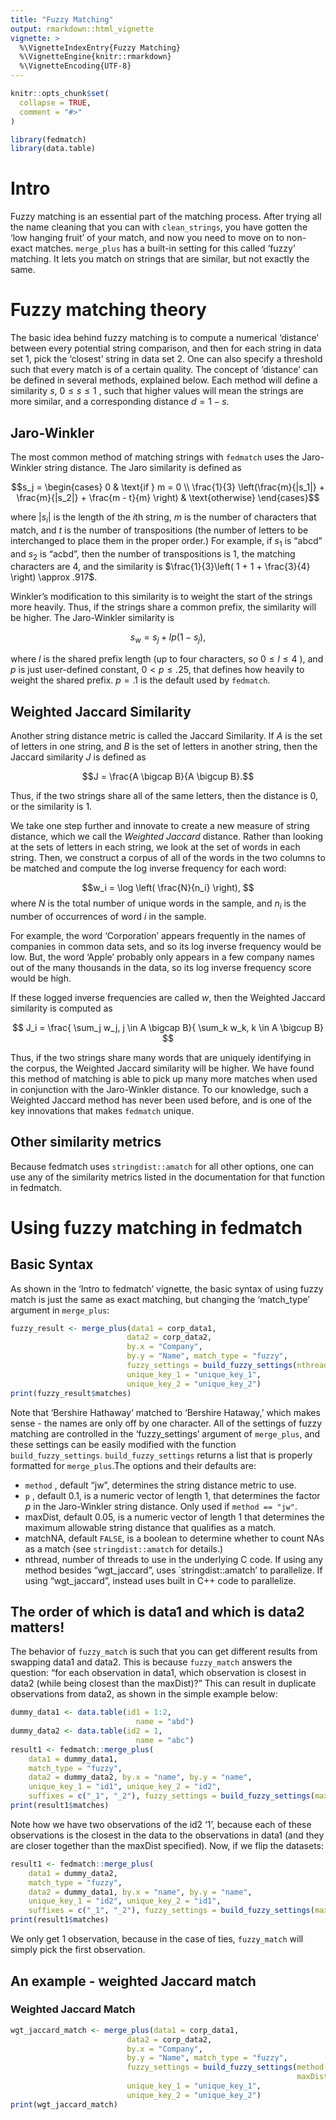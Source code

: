 ```yaml
---
title: "Fuzzy Matching"
output: rmarkdown::html_vignette
vignette: >
  %\VignetteIndexEntry{Fuzzy Matching}
  %\VignetteEngine{knitr::rmarkdown}
  %\VignetteEncoding{UTF-8}
---
```


```r
knitr::opts_chunk$set(
  collapse = TRUE,
  comment = "#>"
)
```

```r
library(fedmatch)
library(data.table)
```

# Intro

Fuzzy matching is an essential part of the matching process. After trying all the name cleaning that you can with `clean_strings`, you have gotten the 'low hanging fruit' of your match, and now you need to move on to non-exact matches. `merge_plus` has a built-in setting for this called 'fuzzy' matching. It lets you match on strings that are similar, but not exactly the same.

# Fuzzy matching theory

The basic idea behind fuzzy matching is to compute a numerical 'distance' between every potential string comparison, and then for each string in data set 1, pick the 'closest' string in data set 2. One can also specify a threshold such that every match is of a certain quality. The concept of 'distance' can be defined in several methods, explained below. Each method will define a similarity $s$, $0 \leq s \leq 1$ , such that higher values will mean the strings are more similar, and a corresponding distance $d = 1 - s$.

## Jaro-Winkler

The most common method of matching strings with `fedmatch` uses the Jaro-Winkler string distance. The Jaro similarity is defined as

$$s_j = \begin{cases} 0 &  \text{if } m = 0 \\ \frac{1}{3} \left(\frac{m}{|s_1|} + \frac{m}{|s_2|} + \frac{m - t}{m} \right) & \text{otherwise} \end{cases}$$

where $|s_i|$ is the length of the $i$th string, $m$ is the number of characters that match, and $t$ is the number of transpositions (the number of letters to be interchanged to place them in the proper order.) For example, if $s_1$ is "abcd" and $s_2$ is "acbd", then the number of transpositions is 1, the matching characters are 4, and the similarity is $\frac{1}{3}\left( 1 + 1 + \frac{3}{4} \right) \approx .917$.

Winkler's modification to this similarity is to weight the start of the strings more heavily. Thus, if the strings share a common prefix, the similarity will be higher. The Jaro-Winkler similarity is

$$s_w = s_j + l p (1-s_j),$$

where $l$ is the shared prefix length (up to four characters, so $0 \leq l \leq 4$ ), and $p$ is just user-defined constant, $0 < p \leq .25$, that defines how heavily to weight the shared prefix. $p=.1$ is the default used by `fedmatch`.

## Weighted Jaccard Similarity

Another string distance metric is called the Jaccard Similarity. If $A$ is the set of letters in one string, and $B$ is the set of letters in another string, then the Jaccard similarity $J$ is defined as

$$J = \frac{A \bigcap B}{A \bigcup B}.$$

Thus, if the two strings share all of the same letters, then the distance is 0, or the similarity is 1.

We take one step further and innovate to create a new measure of string distance, which we call the *Weighted Jaccard* distance. Rather than looking at the sets of letters in each string, we look at the set of words in each string. Then, we construct a corpus of all of the words in the two columns to be matched and compute the log inverse frequency for each word:

$$w_i = \log \left( \frac{N}{n_i} \right), $$
where $N$ is the total number of unique words in the sample, and $n_i$ is the number of occurrences of word $i$ in the sample.

For example, the word 'Corporation' appears frequently in the names of companies in common data sets, and so its log inverse frequency would be low. But, the word 'Apple' probably only appears in a few company names out of the many thousands in the data, so its log inverse frequency score would be high.

 If these logged inverse frequencies are called $w$, then the Weighted Jaccard similarity is computed as

$$ J_i = \frac{ \sum_j w_j,  j \in A \bigcap B}{ \sum_k w_k, k \in A \bigcup B} $$ 

Thus, if the two strings share many words that are uniquely identifying in the corpus, the Weighted Jaccard similarity will be higher. We have found this method of matching is able to pick up many more matches when used in conjunction with the Jaro-Winkler distance. To our knowledge, such a Weighted Jaccard method has never been used before, and is one of the key innovations that makes `fedmatch` unique.\

## Other similarity metrics

Because fedmatch uses `stringdist::amatch` for all other options, one can use any of the similarity metrics listed in the documentation for that function in fedmatch.

# Using fuzzy matching in fedmatch

## Basic Syntax

As shown in the 'Intro to fedmatch' vignette, the basic syntax of using fuzzy match is just the same as exact matching, but changing the 'match_type' argument in `merge_plus`:

```r
fuzzy_result <- merge_plus(data1 = corp_data1, 
                          data2 = corp_data2,
                          by.x = "Company",
                          by.y = "Name", match_type = "fuzzy", 
                          fuzzy_settings = build_fuzzy_settings(nthread = 1),
                          unique_key_1 = "unique_key_1",
                          unique_key_2 = "unique_key_2")
print(fuzzy_result$matches)
```

Note that 'Bershire Hathaway' matched to 'Bershire Hataway,' which makes sense - the names are only off by one character. All of the settings of fuzzy matching are controlled in the 'fuzzy_settings' argument of `merge_plus`, and these settings can be easily modified with the function `build_fuzzy_settings`. `build_fuzzy_settings` returns a list that is properly formatted for `merge_plus`.The options and their defaults are: 

- `method` , default "jw", determines the string distance metric to use.
- `p` , default 0.1, is a numeric vector of length 1, that determines the factor $p$ in the Jaro-Winkler string distance. Only used if `method == "jw"`.
- maxDist, default 0.05, is a numeric vector of length 1 that determines the maximum allowable string distance that qualifies as a match.
- matchNA, default `FALSE`, is a boolean to determine whether to count NAs as a match (see `stringdist::amatch` for details.)
- nthread, number of threads to use in the underlying C code. If using any method besides "wgt_jaccard", uses `stringdist::amatch' to parallelize. If using "wgt_jaccard", instead uses built in C++ code to parallelize.

## The order of which is data1 and which is data2 matters!

The behavior of `fuzzy_match` is such that you can get different results from swapping data1 and data2. This is because `fuzzy_match` answers the question: "for each observation in data1, which observation is closest in data2 (while being closest than the maxDist)?" This can result in duplicate observations from data2, as shown in the simple example below:
```r
dummy_data1 <- data.table(id1 = 1:2,
                            name = "abd")
dummy_data2 <- data.table(id2 = 1,
                            name = "abc")
result1 <- fedmatch::merge_plus(
    data1 = dummy_data1,
    match_type = "fuzzy",
    data2 = dummy_data2, by.x = "name", by.y = "name",
    unique_key_1 = "id1", unique_key_2 = "id2",
    suffixes = c("_1", "_2"), fuzzy_settings = build_fuzzy_settings(maxDist = .5, nthread = 1))
print(result1$matches)
```

Note how we have two observations of the id2 '1', because each of these observations is the closest in the data to the observations in data1 (and they are closer together than the maxDist specified). Now, if we flip the datasets:

```r
result1 <- fedmatch::merge_plus(
    data1 = dummy_data2,
    match_type = "fuzzy",
    data2 = dummy_data1, by.x = "name", by.y = "name",
    unique_key_1 = "id2", unique_key_2 = "id1",
    suffixes = c("_1", "_2"), fuzzy_settings = build_fuzzy_settings(maxDist = .5, nthread = 1))
print(result1$matches)
```

We only get 1 observation, because in the case of ties, `fuzzy_match` will simply pick the first observation. 

## An example - weighted Jaccard match

### Weighted Jaccard Match
```r
wgt_jaccard_match <- merge_plus(data1 = corp_data1, 
                          data2 = corp_data2,
                          by.x = "Company",
                          by.y = "Name", match_type = "fuzzy", 
                          fuzzy_settings = build_fuzzy_settings(method = "wgt_jaccard", nthread = 1,
                                                                maxDist = .5),
                          unique_key_1 = "unique_key_1",
                          unique_key_2 = "unique_key_2")
print(wgt_jaccard_match)
```

